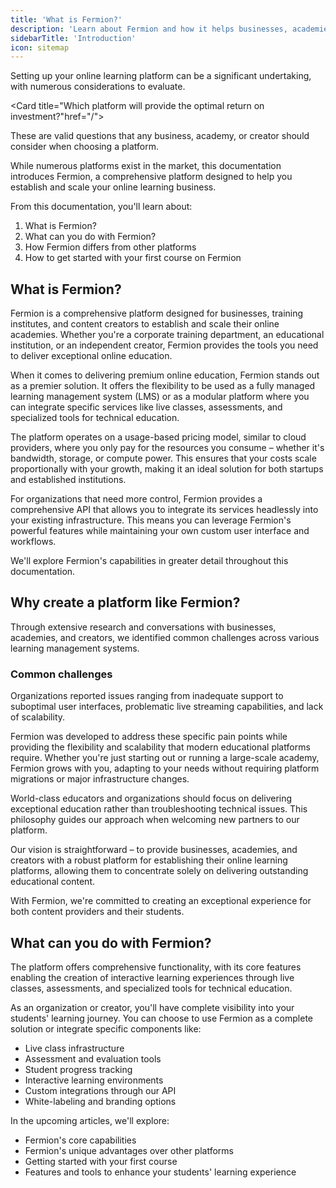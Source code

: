 ```yaml
---
title: 'What is Fermion?'
description: 'Learn about Fermion and how it helps businesses, academies, and creators build their online learning platforms'
sidebarTitle: 'Introduction'
icon: sitemap
---
```


Setting up your online learning platform can be a significant undertaking, with numerous considerations to evaluate.


  <Card title="Which platform should I trust?" href="/">

  </Card>

  <Card title="Which platform will best serve my audience?" href="/">
  
  </Card>

  <Card title="Which platform will provide the optimal return on investment?"href="/">
   
  </Card>




These are valid questions that any business, academy, or creator should consider when choosing a platform.

While numerous platforms exist in the market, this documentation introduces Fermion, a comprehensive platform designed to help you establish and scale your online learning business.

From this documentation, you'll learn about:

1. What is Fermion?
2. What can you do with Fermion?
3. How Fermion differs from other platforms
4. How to get started with your first course on Fermion

## What is Fermion?

Fermion is a comprehensive platform designed for businesses, training institutes, and content creators to establish and scale their online academies. Whether you're a corporate training department, an educational institution, or an independent creator, Fermion provides the tools you need to deliver exceptional online education.

When it comes to delivering premium online education, Fermion stands out as a premier solution. It offers the flexibility to be used as a fully managed learning management system (LMS) or as a modular platform where you can integrate specific services like live classes, assessments, and specialized tools for technical education.

The platform operates on a usage-based pricing model, similar to cloud providers, where you only pay for the resources you consume – whether it's bandwidth, storage, or compute power. This ensures that your costs scale proportionally with your growth, making it an ideal solution for both startups and established institutions.

For organizations that need more control, Fermion provides a comprehensive API that allows you to integrate its services headlessly into your existing infrastructure. This means you can leverage Fermion's powerful features while maintaining your own custom user interface and workflows.

We'll explore Fermion's capabilities in greater detail throughout this documentation.

## Why create a platform like Fermion?

Through extensive research and conversations with businesses, academies, and creators, we identified common challenges across various learning management systems.

### Common challenges

Organizations reported issues ranging from inadequate support to suboptimal user interfaces, problematic live streaming capabilities, and lack of scalability.

Fermion was developed to address these specific pain points while providing the flexibility and scalability that modern educational platforms require. Whether you're just starting out or running a large-scale academy, Fermion grows with you, adapting to your needs without requiring platform migrations or major infrastructure changes.

World-class educators and organizations should focus on delivering exceptional education rather than troubleshooting technical issues. This philosophy guides our approach when welcoming new partners to our platform.

Our vision is straightforward – to provide businesses, academies, and creators with a robust platform for establishing their online learning platforms, allowing them to concentrate solely on delivering outstanding educational content.

With Fermion, we're committed to creating an exceptional experience for both content providers and their students.

## What can you do with Fermion?

The platform offers comprehensive functionality, with its core features enabling the creation of interactive learning experiences through live classes, assessments, and specialized tools for technical education.

As an organization or creator, you'll have complete visibility into your students' learning journey. You can choose to use Fermion as a complete solution or integrate specific components like:

-   Live class infrastructure
-   Assessment and evaluation tools
-   Student progress tracking
-   Interactive learning environments
-   Custom integrations through our API
-   White-labeling and branding options

In the upcoming articles, we'll explore:

-   Fermion's core capabilities
-   Fermion's unique advantages over other platforms
-   Getting started with your first course
-   Features and tools to enhance your students' learning experience
